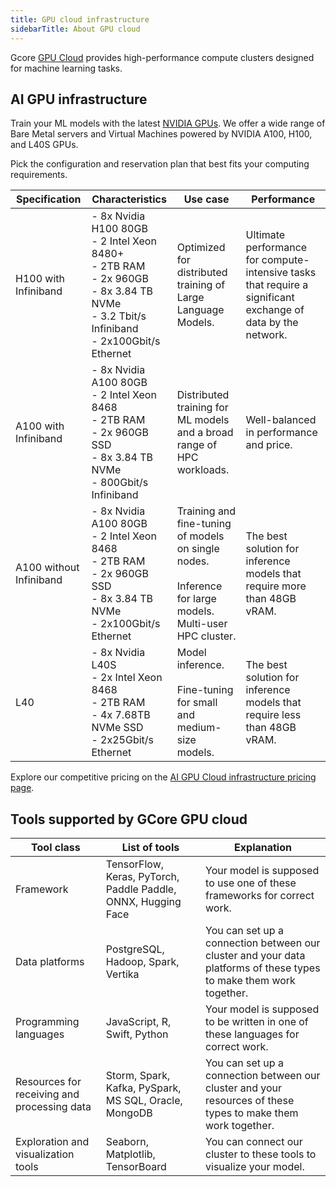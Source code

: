 ---
title: GPU cloud infrastructure
sidebarTitle: About GPU cloud
---

Gcore [GPU Cloud](https://gcore.com/cloud/ai-gpu) provides high-performance compute clusters designed for machine learning tasks.

## AI GPU infrastructure

Train your ML models with the latest [NVIDIA GPUs](https://www.nvidia.com/en-us/data-center/data-center-gpus/). We offer a wide range of Bare Metal servers and Virtual Machines powered by NVIDIA A100, H100, and L40S GPUs.

Pick the configuration and reservation plan that best fits your computing requirements.

| **Specification**          | **Characteristics**                                                                                                                 | **Use case**                                                                                                          | **Performance**                                                                                                           |
|----------------------------|------------------------------------------------------------------------------------------------------------------------------------|-----------------------------------------------------------------------------------------------------------------------|---------------------------------------------------------------------------------------------------------------------------|
| H100 with Infiniband   | - 8x Nvidia H100 80GB<br/>- 2 Intel Xeon 8480+<br/>- 2TB RAM<br/>- 2x 960GB<br/>- 8x 3.84 TB NVMe<br/>- 3.2 Tbit/s Infiniband<br/>- 2x100Gbit/s Ethernet | Optimized for distributed training of Large Language Models.                                                           | Ultimate performance for compute-intensive tasks that require a significant exchange of data by the network.              |
| A100 with Infiniband   | - 8x Nvidia A100 80GB<br/>- 2 Intel Xeon 8468<br/>- 2TB RAM<br/>- 2x 960GB SSD<br/>- 8x 3.84 TB NVMe<br/>- 800Gbit/s Infiniband           | Distributed training for ML models and a broad range of HPC workloads.                                                | Well-balanced in performance and price.                                                                                   |
| A100 without Infiniband | - 8x Nvidia A100 80GB<br/>- 2 Intel Xeon 8468<br/>- 2TB RAM<br/>- 2x 960GB SSD<br/>- 8x 3.84 TB NVMe<br/>- 2x100Gbit/s Ethernet           | Training and fine-tuning of models on single nodes.<br/><br/>Inference for large models.<br/>Multi-user HPC cluster.     | The best solution for inference models that require more than 48GB vRAM.                                                  |
| L40                    | - 8x Nvidia L40S<br/>- 2x Intel Xeon 8468<br/>- 2TB RAM<br/>- 4x 7.68TB NVMe SSD<br/>- 2x25Gbit/s Ethernet                               | Model inference.<br/><br/>Fine-tuning for small and medium-size models.                                                 | The best solution for inference models that require less than 48GB vRAM.                                                  |

  
Explore our competitive pricing on the [AI GPU Cloud infrastructure pricing page](https://gcore.com/cloud/ai-gpu).

## Tools supported by GCore GPU cloud

**Tool class** | **List of tools** | **Explanation**  
---|---|---  
Framework | TensorFlow, Keras, PyTorch, Paddle Paddle, ONNX, Hugging Face | Your model is supposed to use one of these frameworks for correct work.  
Data platforms | PostgreSQL, Hadoop, Spark, Vertika | You can set up a connection between our cluster and your data platforms of these types to make them work together.  
Programming languages | JavaScript, R, Swift, Python | Your model is supposed to be written in one of these languages for correct work.  
Resources for receiving and processing data | Storm, Spark, Kafka, PySpark, MS SQL, Oracle, MongoDB | You can set up a connection between our cluster and your resources of these types to make them work together.  
Exploration and visualization tools | Seaborn, Matplotlib, TensorBoard | You can connect our cluster to these tools to visualize your model.